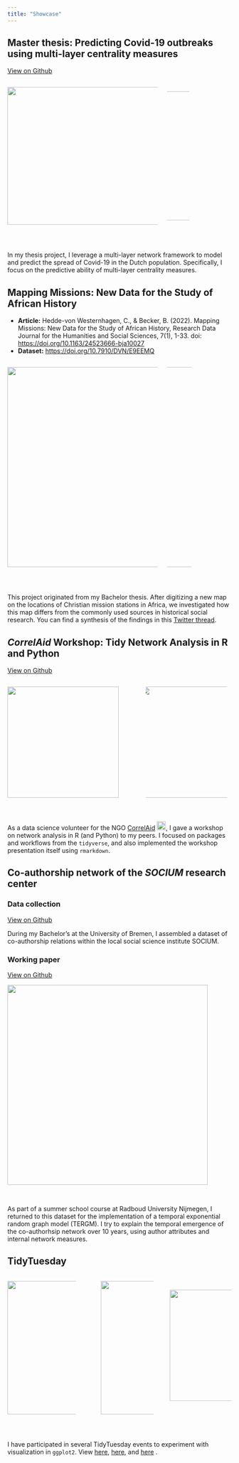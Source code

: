 ```yaml
---
title: "Showcase"
---
```


## Master thesis: **Predicting Covid-19 outbreaks using multi-layer centrality measures**

<a href="https://github.com/christine-hvw/thesis_disclosed"> <i class="bi bi-github"></i> View on Github</a>

:::: columns
::: {.column width="70%"}
<img src="https://github.com/christine-hvw/thesis_disclosed/blob/master/analyses/3dplot_dummy.png?raw=true" style="height:310px; width:450px; object-fit:cover; border:12px white"/>
:::

::: {.column width="30%"}
<img src="https://github.com/christine-hvw/thesis_disclosed/blob/master/presentation/img/sankeyplot_dummy.png?raw=true" style="height:290px; width:370px; margin-left:-95px; margin-top:10px"/>
:::
::::

<br>

In my thesis project, I leverage a multi-layer network framework to model and predict the spread of Covid-19 in the Dutch population. Specifically, I focus on the predictive ability of multi-layer centrality measures.

## Mapping Missions: New Data for the Study of African History

- **Article:** Hedde-von Westernhagen, C., & Becker, B. (2022). Mapping Missions: New Data for the Study of African History, Research Data Journal for the Humanities and Social Sciences, 7(1), 1-33. doi: <https://doi.org/10.1163/24523666-bja10027>
- **Dataset:** <https://doi.org/10.7910/DVN/E9EEMQ>

:::: columns
::: {.column width="70%"}
<img src="https://brill.com/view/journals/rdj/7/1/24523666_007_01_s007_text_f0001.jpg" style="height:450px"/>
:::

::: {.column width="30%"}
<img src="https://brill.com/view/journals/rdj/7/1/24523666_007_01_s007_text_f0002.jpg" style="height:450px; margin-left:-90px"/>
:::
::::

<br>

This project originated from my Bachelor thesis. After digitizing a new map on the locations of Christian mission stations in Africa, we investigated how this map differs from the commonly used sources in historical social research. You can find a synthesis of the findings in this [Twitter thread](https://twitter.com/christinehvw/status/1611399297215467520?s=20&t=t9RRozfdTrFfYvBRIKLVOA).

## *CorrelAid* Workshop: Tidy Network Analysis in R and Python

<a href="https://github.com/christine-hvw/sna_intro-datameetup"> <i class="bi bi-github"></i> View on Github</a>

:::: columns
::: {.column width="60%"}
<img src="resources/snaintro_pres.png" style="height:250px"/>
:::

::: {.column width="40%"}
<img src="https://github.com/christine-hvw/sna_intro-datameetup/blob/main/figs/soc_plot-1.png?raw=true" style="height:250px; margin-left:-10px"/>
:::
::::

<br>

As a data science volunteer for the NGO [CorrelAid](https://correlaid.org) <img src="resources/caid_c.png" style="height:20px;margin-top:-7px">, I gave a workshop on network analysis in R (and Python) to my peers. I focused on packages and workflows from the `tidyverse`, and also implemented the workshop presentation itself using `rmarkdown`.

## Co-authorship network of the *SOCIUM* research center

### Data collection

<a href="https://github.com/christine-hvw/coauthr_net-socium"> <i class="bi bi-github"></i> View on Github</a>

During my Bachelor's at the University of Bremen, I assembled a dataset of co-authorship relations within the local social science institute SOCIUM.


### Working paper

<a href="https://github.com/christine-hvw/socium_coauthorship"> <i class="bi 
bi-github"></i> View on Github</a>

<img src=https://raw.githubusercontent.com/christine-hvw/socium_coauthorship/main/figures/plot_nw-1.png?raw=true" style="height:450px;"/>

<br>

As part of a summer school course at Radboud University Nijmegen, I returned to this dataset for the implementation of a temporal exponential random graph model (TERGM). I try to explain the temporal emergence of the co-authorhsip network over 10 years, using author attributes and internal network measures.


## TidyTuesday

:::: columns
::: {.column width="33%"}
<img src="https://github.com/christine-hvw/tidytuesday_wk35/blob/main/plot.png?raw=true" style="height:300px"/>
:::

::: {.column width="33%"}
<img src=https://github.com/christine-hvw/tidytuesday_wk28/blob/master/plot.png?raw=true" style="height:300px; margin-left:35px"/>
:::

::: {.column width="33%"}
<img src="https://github.com/christine-hvw/tidytuesday_wk19/blob/main/plot.png?raw=true" style="height:250px; margin-left:15px; margin-top:20px"/>
:::
::::

<br> 

I have participated in several TidyTuesday events to experiment with visualization in `ggplot2`. View [here](https://github.com/christine-hvw/tidytuesday_wk35), [here](https://github.com/christine-hvw/tidytuesday_wk28), and [here](https://github.com/christine-hvw/tidytuesday_wk19) <i class="bi bi-github"></i>.